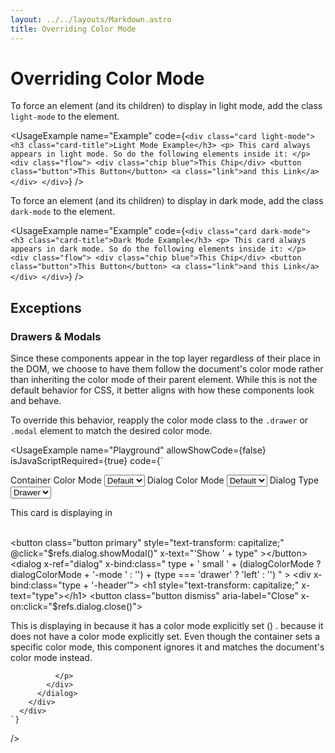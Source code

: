 ```yaml
---
layout: ../../layouts/Markdown.astro
title: Overriding Color Mode
---
```



# Overriding Color Mode

To force an element (and its children) to display in light mode, add the class `light-mode` to the element.

<UsageExample
  name="Example"
  code={`
    <div class="card light-mode">
      <h3 class="card-title">Light Mode Example</h3>
      <p>
        This card always appears in light mode. So do the following elements inside
        it:
      </p>
      <div class="flow">
        <div class="chip blue">This Chip</div>
        <button class="button">This Button</button>
        <a class="link">and this Link</a>
      </div>
    </div>
  `}
/>

To force an element (and its children) to display in dark mode, add the class `dark-mode` to the element.

<UsageExample
  name="Example"
  code={`
    <div class="card dark-mode">
      <h3 class="card-title">Dark Mode Example</h3>
      <p>
        This card always appears in dark mode. So do the following elements inside
        it:
      </p>
      <div class="flow">
        <div class="chip blue">This Chip</div>
        <button class="button">This Button</button>
        <a class="link">and this Link</a>
      </div>
    </div>
  `}
/>

## Exceptions

### Drawers & Modals

Since these components appear in the top layer regardless of their place in the DOM,
we choose to have them follow the document's color mode rather than inheriting the
color mode of their parent element. While this is not the default behavior for CSS,
it better aligns with how these components look and behave.

To override this behavior, reapply the color mode class to the `.drawer` or `.modal`
element to match the desired color mode.

  <UsageExample
    name="Playground"
    allowShowCode={false}
    isJavaScriptRequired={true}
    code={`
      <div
        class="stack vertical dense"
        x-data="{ containerColorMode: '', dialogColorMode: '', type: 'drawer' }"
      >
        <div class="flow">
          <label class="field compact">
            Container Color Mode
            <select x-model="containerColorMode">
              <option value="">Default</option>
              <option value="light">Light</option>
              <option value="dark">Dark</option>
            </select>
          </label>
          <label class="field compact">
            Dialog Color Mode
            <select x-model="dialogColorMode">
              <option value="">Default</option>
              <option value="light">Light</option>
              <option value="dark">Dark</option>
            </select>
          </label>
          <label class="field compact">
            Dialog Type
            <select x-model="type">
              <option value="drawer">Drawer</option>
              <option value="modal">Modal</option>
            </select>
          </label>
        </div>
        <div class="card" x-bind:class="containerColorMode + '-mode'">
          <p>
            This card is displaying in
            <span x-text="containerColorMode ? containerColorMode + ' mode.' : 'the same color mode as the document.'"></span>
          </p>          
          <button
            class="button primary"
            style="text-transform: capitalize;"
            @click="$refs.dialog.showModal()"
            x-text="'Show ' + type"
          ></button>
          <dialog
            x-ref="dialog"
            x-bind:class="
              type +
              ' small ' + 
              (dialogColorMode ? dialogColorMode + '-mode ' : '') + 
              (type === 'drawer' ? 'left' : '')
            "
          >
            <div x-bind:class="type + '-header'">
              <h1 style="text-transform: capitalize;" x-text="type"></h1>
              <button
                class="button dismiss"
                aria-label="Close"
                x-on:click="$refs.dialog.close()"></button>
            </div>
            <div x-bind:class="type + '-body'">
              <p>
                This 
                <span x-text="type"></span>
                is displaying in
                <span x-text="dialogColorMode ? dialogColorMode + ' mode' : 'the same color mode as the document'"></span>
                <span x-show="dialogColorMode">
                  because it has a color mode explicitly set
                  (<code class="code" x-text="'.' + type + '.' + dialogColorMode + '-mode'"></code>)
                  .
                </span>
                <span x-show="!dialogColorMode">because it does not have a color mode explicitly set.</span>
                <span x-show="containerColorMode && !dialogColorMode">
                  Even though the container sets a specific color mode, this component ignores it and matches the document's color mode instead.
                </span>
                
              </p>
            </div>
          </dialog>
        </div>
      </div>
    `}
  />